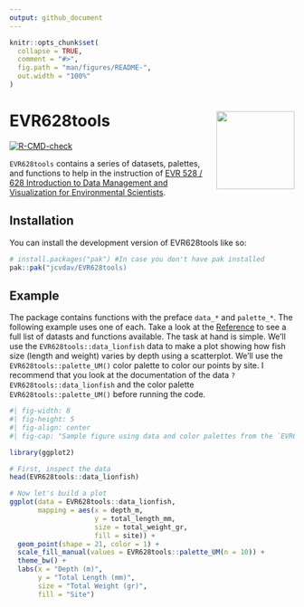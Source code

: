 ```yaml
---
output: github_document
---
```


<!-- README.md is generated from README.Rmd. Please edit that file -->

```r
knitr::opts_chunk$set(
  collapse = TRUE,
  comment = "#>",
  fig.path = "man/figures/README-",
  out.width = "100%"
)
```

# EVR628tools <a href="https://jcvdav.github.io/EVR628tools/index.html"><img src="man/figures/hexsticker.png" align="right" height="138"/></a>

<!-- badges: start -->
[![R-CMD-check](https://github.com/jcvdav/EVR628tools/actions/workflows/R-CMD-check.yaml/badge.svg)](https://github.com/jcvdav/EVR628tools/actions/workflows/R-CMD-check.yaml)
<!-- badges: end -->

`EVR628tools` contains a series of datasets, palettes, and functions to help in
the instruction of [EVR 528 / 628 Introduction to Data Management and Visualization for Environmental Scientists](https://jcvdav.github.io/EVR_628/).

## Installation

You can install the development version of EVR628tools like so:

``` r
# install.packages("pak") #In case you don't have pak installed
pak::pak("jcvdav/EVR628tools)
```

## Example

The package contains functions with the preface `data_*` and `palette_*`. The following example uses one of each. Take a look at the [Reference](./refrence/index.html) to see a full list of datasts and functions available. The task at hand is simple. We'll use the `EVR628tools::data_lionfish` data to make a plot showing how fish size (length and weight) varies by depth using a scatterplot. We'll use the `EVR628tools::palette_UM()` color palette to color our points by site. I recommend that you look at the documentation of the data `?EVR628tools::data_lionfish` and the color palette `EVR628tools::palette_UM()` before running the code.

```r
#| fig-width: 8
#| fig-height: 5
#| fig-align: center
#| fig-cap: "Sample figure using data and color palettes from the `EVR628tools` package. The x-axis shows depth of collection (m) and the y-axis shows fish total length (cm). Marker size idnicates the wet weight of the fish, and marker color the site from which it was sampled."

library(ggplot2)

# First, inspect the data
head(EVR628tools::data_lionfish)

# Now let's build a plot
ggplot(data = EVR628tools::data_lionfish,
       mapping = aes(x = depth_m,
                     y = total_length_mm,
                     size = total_weight_gr,
                     fill = site)) +
  geom_point(shape = 21, color = 1) +
  scale_fill_manual(values = EVR628tools::palette_UM(n = 10)) +
  theme_bw() +
  labs(x = "Depth (m)",
       y = "Total Length (mm)",
       size = "Total Weight (gr)",
       fill = "Site")

```
